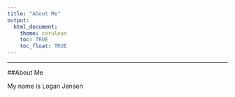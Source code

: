 ```yaml
---
title: "About Me"
output: 
  html_document:
    theme: cerulean
    toc: TRUE
    toc_float: TRUE
---
```



<script type="text/javascript">
 function showhide(id) {
    var e = document.getElementById(id);
    e.style.display = (e.style.display == 'block') ? 'none' : 'block';
 }
</script>



----


##About Me

My name is Logan Jensen